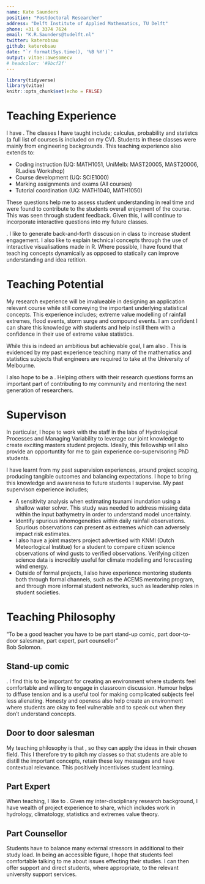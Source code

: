 ```yaml
---
name: Kate Saunders
position: "Postdoctoral Researcher"
address: "Delft Institute of Applied Mathematics, TU Delft"
phone: +31 6 3374 7624
email: "K.R.Saunders@tudelft.nl"
twitter: katerobsau
github: katerobsau
date: "`r format(Sys.time(), '%B %Y')`"
output: vitae::awesomecv
# headcolor: '#9bcf2f'
---
```


```r
library(tidyverse)
library(vitae)
knitr::opts_chunk$set(echo = FALSE)
```

# Teaching Experience

I have \textbf{8 years of experience teaching mathematics and statistics at a university level}. The classes I have taught include; calculus, probability and statistcs (a full list of courses is included on my CV). Students in these classes were mainly from engineering backgrounds. This teaching experience also extends to:

* Coding instruction (UQ: MATH1051, UniMelb: MAST20005, MAST20006, RLadies Workshop)
* Course development (UQ: SCIE1000)
* Marking assignments and exams (All courses)
* Tutorial coordination (UQ: MATH1040, MATH1050)

\textbf{As a lecturer at TU Delft I used interactive questions during lectures.} These questions help me to assess student understanding in real time and were found to contribute to the students overall enjoyment of the course. This was seen through student feedback. Given this, I will continue to incorporate interactive questions into my future classes. 

\textbf{Interactivity forms an important part of my communication style}. I like to generate back-and-forth disscusion in class to increase student engagement. I also like to explain technical concepts through the use of interactive visualisations made in R. Where possible, I have found that teaching concepts dynamically as opposed to statically can improve understanding and idea retition. 

# Teaching Potential

\textbf{I hope to contribute to the Engineering School through the creation of a course in Extreme Value Analysis, with a core focus being how the theory is used for hydrological applications.} My research experience will be invalueable in designing an application relevant course while still conveying the important underlying statistical concepts. This experience includes; extreme value modelling of rainfall extremes, flood events, storm surge and compound events. I am confident I can share this knowledge with students and help instill them with a confidence in their use of extreme value statistics.

While this is indeed an ambitious but achievable goal, I am also \textbf{confident that I can contribute in other ways to the school via the mathematical teaching load}. This is evidenced by my past experience teaching many of the mathematics and statistics subjects that engineers are required to take at the University of Melbourne.

I also hope to be a \textbf{point of call within the school for help on statistical problems and guidance}. Helping others with their research questions forms an important part of contributing to my community and mentoring the next generation of researchers. 

# Supervison

\textbf{This fellowship provides a great opportuntity to be involved in the supervision of students.} In particular, I hope to work with the staff in the labs of Hydrological Processes and Managing Variability to leverage our joint knowledge to create exciting masters student projects. Ideally, this fellowship will also provide an opportuntity for me to gain experience co-supervisoring PhD students. \texbf{As a recent graduate, I feel I have much to offer in the capacity of PhD co-supervisor and student mentor.}

I have learnt from my past supervision experiences, around project scoping, producing tangible outcomes and balancing expectations. I hope to bring this knowledge and awareness to future students I supervise. My past supervison experience includes; 

* A sensitivity analysis when estimating tsunami inundation using a shallow water solver. This study was needed to address missing data within the input bathymetry in order to understand model uncertainty.
* Identify spurious inhomogeneities within daily rainfall observations. Spurious observations can present as extremes which can adversely impact risk estimates.
* I also have a joint masters project advertised with KNMI (Dutch Meteorlogical Institue) for a student to compare citizen science observations of wind gusts to verified observations. Verifying citizen science data is incredibly useful for climate modelling and forecasting wind energy.
* Outside of formal projects, I also have experience mentoring students both through formal channels, such as the ACEMS mentoring program, and through more informal student networks, such as leadership roles in student societies. 

# Teaching Philosophy

"To be a good teacher you have to be part stand-up comic, part door-to-door salesman, part expert, part counsellor"   
Bob Solomon.

## Stand-up comic

\textbf{In my classes I try to infuse a combination of humour and honesty}. I find this to be important for creating an environment where students feel comfortable and willing to engage in classroom discussion. Humour helps to diffuse tension and is a useful tool for making complicated subjects feel less alienating. Honesty and openess also help create an environment where students are okay to feel vulnerable and to speak out when they don't understand concepts. \textbf{This style of teaching helps me engage students with the material, and makes the learning fun!} 

## Door to door salesman 

My teaching philosophy is that \textbf{students should take away the core messages of the subject even after they pass the exam}, so they can apply the ideas in their chosen field. This \textbf{requires selling the subject material in such a way that students understand the importance of mastering the material.} I therefore try to pitch my classes so that students are able to distill the important concepts, retain these key messages and have contextual relevance. This positively incentivises student learning. 

## Part Expert

When teaching, I like to \textbf{use examples from my own research to motivate and contextualise the course material}. Given my inter-disciplinary research background, I have wealth of project experience to share, which includes work in hydrology, climatology, statistics and extremes value theory. \textbf{If students can relate to how the subject is used in practice, then they can then better visualise how the subject will be relevant in their future studies and careers.} 

## Part Counsellor 

\textbf{My teaching ethos is to always be kind and understanding.}  Students have to balance many external stressors in additional to their study load. In being an accessible figure, I hope that students feel comfortable talking to me about issues effecting their studies. I can then offer support and direct students, where appropriate, to the relevant university support services.


<!-- # Employment -->
<!-- ```{r} -->
<!-- tribble( -->
<!--   ~ role, ~ company, ~ loc, ~ dates, ~ details, -->

<!--   "Postdoctoral Researcher",  -->
<!--   "Delft University of Technology",  -->
<!--   "Deflt, Netherlands",  -->
<!--   "Oct. 2018 - Present",  -->
<!--   "Collaborating on a joint project with Koninklijk Nederlands Meteorologisch Instituut (KNMI)", -->

<!--    "Graduate Researcher",  -->
<!--   "Commonwealth Scientific Institue of Technology (CSIRO)",  -->
<!--   "Melbourne, Australia",  -->
<!--   "Feb. 2012 - Feb. 2014",  -->
<!--   "Research Interests: natural disaster modelling, floods, tsnumais, sea level rise, computational fluid dynamics" -->

<!-- ) %>%  -->
<!--   detailed_entries(company, dates, role, loc, details) -->
<!-- ``` -->
